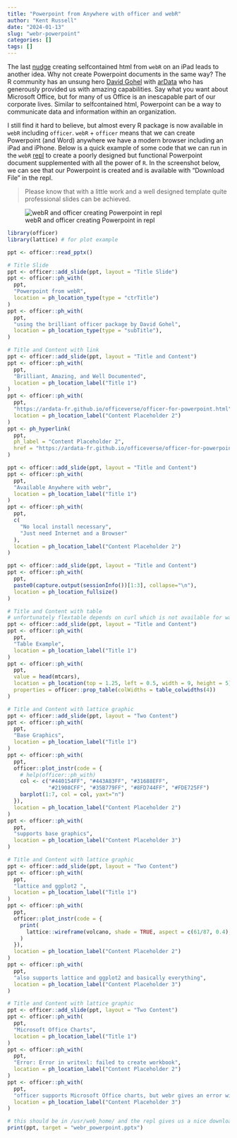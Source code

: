 ```yaml
---
title: "Powerpoint from Anywhere with officer and webR"
author: "Kent Russell"
date: "2024-01-13"
slug: "webr-powerpoint"
categories: []
tags: []
---
```


The last [nudge](https://www.jsinr.me/2024/01/10/selfcontained-htmlwidgets/) creating selfcontained html from `webR` on an iPad leads to another idea.  Why not create Powerpoint documents in the same way?  The R community has an unsung hero [David Gohel](https://davidgohel.r-universe.dev/) with [arData](https://www.ardata.fr) who has generously provided us with amazing capabilities.  Say what you want about Microsoft Office, but for many of us Office is an inescapable part of our corporate lives.  Similar to selfcontained html, Powerpoint can be a way to communicate data and information within an organization.

I still find it hard to believe, but almost every R package is now available in `webR` including `officer`.  `webR` + `officer` means that we can create Powerpoint (and Word) anywhere we have a modern browser including an iPad and iPhone.  Below is a quick example of some code that we can run in the `webR` [repl](https://webr.r-wasm.org/latest/) to create a poorly designed but functional Powerpoint document supplemented with all the power of `R`.  In the screenshot below, we can see that our Powerpoint is created and is available with "Download File" in the repl.

> Please know that with a little work and a well designed template quite professional slides can be achieved.

![webR and officer creating Powerpoint in repl](/images/webr_powerpoint.png)

```r
library(officer)
library(lattice) # for plot example

ppt <- officer::read_pptx()

# Title Slide
ppt <- officer::add_slide(ppt, layout = "Title Slide")
ppt <- officer::ph_with(
  ppt,
  "Powerpoint from webR",
  location = ph_location_type(type = "ctrTitle")
)
ppt <- officer::ph_with(
  ppt,
  "using the brilliant officer package by David Gohel",
  location = ph_location_type(type = "subTitle"),
)

# Title and Content with link
ppt <- officer::add_slide(ppt, layout = "Title and Content")
ppt <- officer::ph_with(
  ppt,
  "Brilliant, Amazing, and Well Documented",
  location = ph_location_label("Title 1")
)
ppt <- officer::ph_with(
  ppt,
  "https://ardata-fr.github.io/officeverse/officer-for-powerpoint.html",
  location = ph_location_label("Content Placeholder 2")
)
ppt <- ph_hyperlink(
  ppt,
  ph_label = "Content Placeholder 2",
  href = "https://ardata-fr.github.io/officeverse/officer-for-powerpoint.html"
)

ppt <- officer::add_slide(ppt, layout = "Title and Content")
ppt <- officer::ph_with(
  ppt,
  "Available Anywhere with webr",
  location = ph_location_label("Title 1")
)
ppt <- officer::ph_with(
  ppt,
  c(
    "No local install necessary",
    "Just need Internet and a Browser"
  ),
  location = ph_location_label("Content Placeholder 2")
)

ppt <- officer::add_slide(ppt, layout = "Title and Content")
ppt <- officer::ph_with(
  ppt,
  paste0(capture.output(sessionInfo())[1:3], collapse="\n"),
  location = ph_location_fullsize()
)

# Title and Content with table
# unfortunately flextable depends on curl which is not available for wasm yet
ppt <- officer::add_slide(ppt, layout = "Title and Content")
ppt <- officer::ph_with(
  ppt,
  "Table Example",
  location = ph_location_label("Title 1")
)
ppt <- officer::ph_with(
  ppt,
  value = head(mtcars),
  location = ph_location(top = 1.25, left = 0.5, width = 9, height = 5),
  properties = officer::prop_table(colWidths = table_colwidths(4))
)

# Title and Content with lattice graphic
ppt <- officer::add_slide(ppt, layout = "Two Content")
ppt <- officer::ph_with(
  ppt,
  "Base Graphics",
  location = ph_location_label("Title 1")
)
ppt <- officer::ph_with(
  ppt,
  officer::plot_instr(code = {
    # help(officer::ph_with)
    col <- c("#440154FF", "#443A83FF", "#31688EFF",
             "#21908CFF", "#35B779FF", "#8FD744FF", "#FDE725FF")
    barplot(1:7, col = col, yaxt="n")
  }),
  location = ph_location_label("Content Placeholder 2")
)
ppt <- officer::ph_with(
  ppt,
  "supports base graphics",
  location = ph_location_label("Content Placeholder 3")
)

# Title and Content with lattice graphic
ppt <- officer::add_slide(ppt, layout = "Two Content")
ppt <- officer::ph_with(
  ppt,
  "lattice and ggplot2 ",
  location = ph_location_label("Title 1")
)
ppt <- officer::ph_with(
  ppt,
  officer::plot_instr(code = {
    print(
      lattice::wireframe(volcano, shade = TRUE, aspect = c(61/87, 0.4), light.source = c(10,0,10))
    )
  }),
  location = ph_location_label("Content Placeholder 2")
)
ppt <- officer::ph_with(
  ppt,
  "also supports lattice and ggplot2 and basically everything",
  location = ph_location_label("Content Placeholder 3")
)

# Title and Content with lattice graphic
ppt <- officer::add_slide(ppt, layout = "Two Content")
ppt <- officer::ph_with(
  ppt,
  "Microsoft Office Charts",
  location = ph_location_label("Title 1")
)
ppt <- officer::ph_with(
  ppt,
  "Error: Error in writexl: failed to create workbook",
  location = ph_location_label("Content Placeholder 2")
)
ppt <- officer::ph_with(
  ppt,
  "officer supports Microsoft Office charts, but webr gives an error with mschart",
  location = ph_location_label("Content Placeholder 3")
)

# this should be in /usr/web_home/ and the repl gives us a nice download button
print(ppt, target = "webr_powerpoint.pptx")
```
